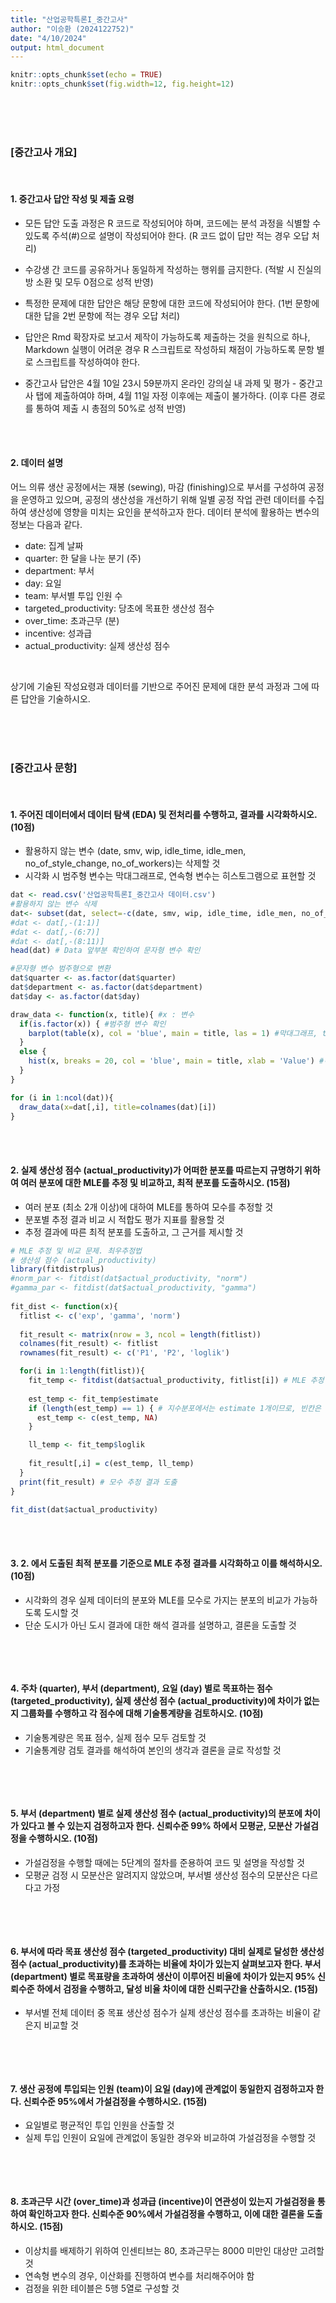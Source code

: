 ```yaml
---
title: "산업공학특론I_중간고사"
author: "이승환 (2024122752)"
date: "4/10/2024"
output: html_document
---
```


```r
knitr::opts_chunk$set(echo = TRUE)
knitr::opts_chunk$set(fig.width=12, fig.height=12)
```

<br>
<br>
<br>

### [중간고사 개요]

<br>

#### 1. 중간고사 답안 작성 및 제출 요령

* 모든 답안 도출 과정은 R 코드로 작성되어야 하며, 코드에는 분석 과정을 식별할 수 있도록 주석(#)으로 설명이 작성되어야 한다. (R 코드 없이 답만 적는 경우 오답 처리)

* 수강생 간 코드를 공유하거나 동일하게 작성하는 행위를 금지한다. (적발 시 진실의 방 소환 및 모두 0점으로 성적 반영)

* 특정한 문제에 대한 답안은 해당 문항에 대한 코드에 작성되어야 한다. (1번 문항에 대한 답을 2번 문항에 적는 경우 오답 처리)

* 답안은 Rmd 확장자로 보고서 제작이 가능하도록 제출하는 것을 원칙으로 하나, Markdown 실행이 어려운 경우 R 스크립트로 작성하되 채점이 가능하도록 문항 별로 스크립트를 작성하여야 한다. 

* 중간고사 답안은 4월 10일 23시 59분까지 온라인 강의실 내 과제 및 평가 - 중간고사 탭에 제출하여야 하며, 4월 11일 자정 이후에는 제출이 불가하다. (이후 다른 경로를 통하여 제출 시 총점의 50%로 성적 반영)

<br>
<br>

#### 2. 데이터 설명

어느 의류 생산 공정에서는 재봉 (sewing), 마감 (finishing)으로 부서를 구성하여 공정을 운영하고 있으며,
공정의 생산성을 개선하기 위해 일별 공정 작업 관련 데이터를 수집하여 생산성에 영향을 미치는 요인을 분석하고자 한다.
데이터 분석에 활용하는 변수의 정보는 다음과 같다.

* date: 집계 날짜
* quarter: 한 달을 나눈 분기 (주)
* department: 부서
* day: 요일
* team: 부서별 투입 인원 수
* targeted_productivity: 당초에 목표한 생산성 점수
* over_time: 초과근무 (분)
* incentive: 성과급
* actual_productivity: 실제 생산성 점수

<br>

상기에 기술된 작성요령과 데이터를 기반으로 주어진 문제에 대한 분석 과정과 그에 따른 답안을 기술하시오.


<br>
<br>
<br>


### [중간고사 문항]

<br>

#### 1. 주어진 데이터에서 데이터 탐색 (EDA) 및 전처리를 수행하고, 결과를 시각화하시오. (10점)

* 활용하지 않는 변수 (date, smv, wip, idle_time, idle_men, no_of_style_change, no_of_workers)는 삭제할 것
* 시각화 시 범주형 변수는 막대그래프로, 연속형 변수는 히스토그램으로 표현할 것

```r
dat <- read.csv('산업공학특론I_중간고사 데이터.csv')
#활용하지 않는 변수 삭제
dat<- subset(dat, select=-c(date, smv, wip, idle_time, idle_men, no_of_style_change, no_of_workers))
#dat <- dat[,-(1:1)]
#dat <- dat[,-(6:7)]
#dat <- dat[,-(8:11)]
head(dat) # Data 앞부분 확인하여 문자형 변수 확인

#문자형 변수 범주형으로 변환
dat$quarter <- as.factor(dat$quarter)
dat$department <- as.factor(dat$department)
dat$day <- as.factor(dat$day)

draw_data <- function(x, title){ #x : 변수
  if(is.factor(x)) { #범주형 변수 확인
    barplot(table(x), col = 'blue', main = title, las = 1) #막대그래프, table():빈도
  }
  else {
    hist(x, breaks = 20, col = 'blue', main = title, xlab = 'Value') #히스토그래프
  }
}

for (i in 1:ncol(dat)){
  draw_data(x=dat[,i], title=colnames(dat)[i]) 
}
```

<br>
<br>

#### 2. 실제 생산성 점수 (actual_productivity)가 어떠한 분포를 따르는지 규명하기 위하여 여러 분포에 대한 MLE를 추정 및 비교하고, 최적 분포를 도출하시오. (15점)

* 여러 분포 (최소 2개 이상)에 대하여 MLE를 통하여 모수를 추정할 것
* 분포별 추정 결과 비교 시 적합도 평가 지표를 활용할 것
* 추정 결과에 따른 최적 분포를 도출하고, 그 근거를 제시할 것

```r
# MLE 추정 및 비교 문제. 최우추정법
# 생산성 점수 (actual_productivity) 
library(fitdistrplus)
#norm_par <- fitdist(dat$actual_productivity, "norm")
#gamma_par <- fitdist(dat$actual_productivity, "gamma")
  
fit_dist <- function(x){
  fitlist <- c('exp', 'gamma', 'norm')
  
  fit_result <- matrix(nrow = 3, ncol = length(fitlist))
  colnames(fit_result) <- fitlist
  rownames(fit_result) <- c('P1', 'P2', 'loglik')

  for(i in 1:length(fitlist)){
    fit_temp <- fitdist(dat$actual_productivity, fitlist[i]) # MLE 추정 함수 사용
  
    est_temp <- fit_temp$estimate
    if (length(est_temp) == 1) { # 지수분포에서는 estimate 1개이므로, 빈칸은 NA 처리.
      est_temp <- c(est_temp, NA) 
    }

    ll_temp <- fit_temp$loglik
  
    fit_result[,i] = c(est_temp, ll_temp)
  }
  print(fit_result) # 모수 추정 결과 도출
}

fit_dist(dat$actual_productivity)


```

<br>
<br>

#### 3. 2. 에서 도출된 최적 분포를 기준으로 MLE 추정 결과를 시각화하고 이를 해석하시오. (10점)

* 시각화의 경우 실제 데이터의 분포와 MLE를 모수로 가지는 분포의 비교가 가능하도록 도시할 것
* 단순 도시가 아닌 도시 결과에 대한 해석 결과를 설명하고, 결론을 도출할 것

```r


```

<br>
<br>

#### 4. 주차 (quarter), 부서 (department), 요일 (day) 별로 목표하는 점수 (targeted_productivity), 실제 생산성 점수 (actual_productivity)에 차이가 없는지 그룹화를 수행하고 각 점수에 대해 기술통계량을 검토하시오. (10점)

* 기술통계량은 목표 점수, 실제 점수 모두 검토할 것
* 기술통계량 검토 결과를 해석하여 본인의 생각과 결론을 글로 작성할 것

```r


```

<br>
<br>

#### 5. 부서 (department) 별로 실제 생산성 점수 (actual_productivity)의 분포에 차이가 있다고 볼 수 있는지 검정하고자 한다. 신뢰수준 99% 하에서 모평균, 모분산 가설검정을 수행하시오. (10점)

* 가설검정을 수행할 때에는 5단계의 절차를 준용하여 코드 및 설명을 작성할 것
* 모평균 검정 시 모분산은 알려지지 않았으며, 부서별 생산성 점수의 모분산은 다르다고 가정

```r



```

<br>
<br>

#### 6. 부서에 따라 목표 생산성 점수 (targeted_productivity) 대비 실제로 달성한 생산성 점수 (actual_productivity)를 초과하는 비율에 차이가 있는지 살펴보고자 한다. 부서 (department) 별로 목표량을 초과하여 생산이 이루어진 비율에 차이가 있는지 95% 신뢰수준 하에서 검정을 수행하고, 달성 비율 차이에 대한 신뢰구간을 산출하시오. (15점)

* 부서별 전체 데이터 중 목표 생산성 점수가 실제 생산성 점수를 초과하는 비율이 같은지 비교할 것

```r


```

<br>
<br>

#### 7. 생산 공정에 투입되는 인원 (team)이 요일 (day)에 관계없이 동일한지 검정하고자 한다. 신뢰수준 95%에서 가설검정을 수행하시오. (15점)

* 요일별로 평균적인 투입 인원을 산출할 것
* 실제 투입 인원이 요일에 관계없이 동일한 경우와 비교하여 가설검정을 수행할 것


```r


```


<br>
<br>

#### 8. 초과근무 시간 (over_time)과 성과급 (incentive)이 연관성이 있는지 가설검정을 통하여 확인하고자 한다. 신뢰수준 90%에서 가설검정을 수행하고, 이에 대한 결론을 도출하시오. (15점)

* 이상치를 배제하기 위하여 인센티브는 80, 초과근무는 8000 미만인 대상만 고려할 것
* 연속형 변수의 경우, 이산화를 진행하여 변수를 처리해주어야 함
* 검정을 위한 테이블은 5행 5열로 구성할 것

```r


```

